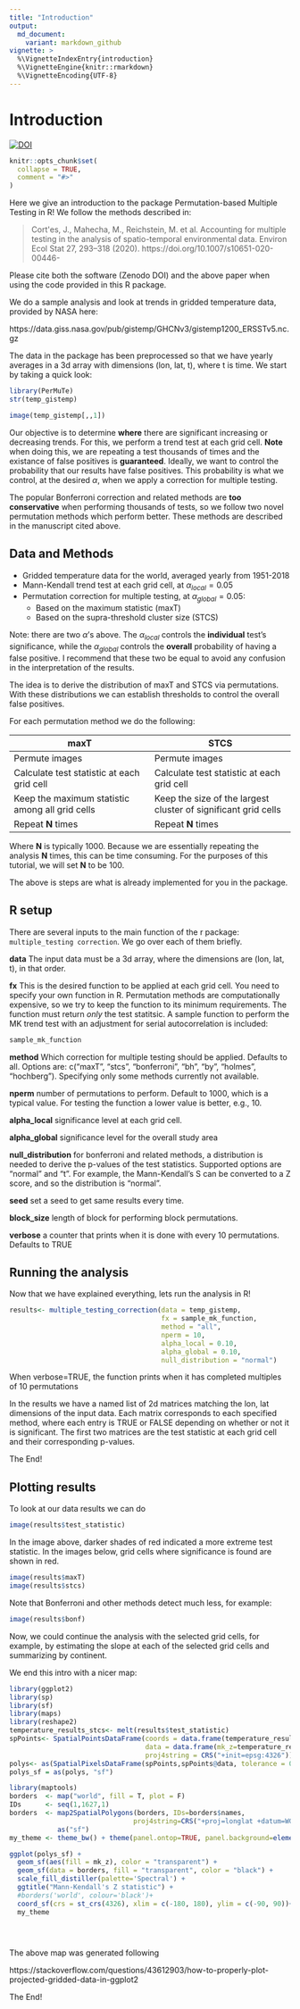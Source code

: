 ```yaml
---
title: "Introduction"
output:
  md_document:
    variant: markdown_github
vignette: >
  %\VignetteIndexEntry{introduction}
  %\VignetteEngine{knitr::rmarkdown}
  %\VignetteEncoding{UTF-8}
---
```


# Introduction

[![DOI](https://zenodo.org/badge/310030387.svg)](https://zenodo.org/badge/latestdoi/310030387)

```r
knitr::opts_chunk$set(
  collapse = TRUE,
  comment = "#>"
)
```

Here we give an introduction to the package Permutation-based Multiple Testing in R! 
We follow the methods described in: 

> Cort\'es, J., Mahecha, M., Reichstein, M. et al. Accounting for multiple 
testing in the analysis of spatio-temporal environmental data. Environ Ecol Stat 27, 
293–318 (2020). https://doi.org/10.1007/s10651-020-00446-

Please cite both the software (Zenodo DOI) and the above paper when using the code provided in this R package. 

We do a sample analysis and look at trends in gridded temperature data, provided by NASA here:

https://data.giss.nasa.gov/pub/gistemp/GHCNv3/gistemp1200_ERSSTv5.nc.gz

The data in the package has been preprocessed so that we have yearly averages 
in a 3d array with dimensions (lon, lat, t), where t is time. We start by 
taking a quick look:


```r
library(PerMuTe)
str(temp_gistemp)
```

```r
image(temp_gistemp[,,1])
```

Our objective is to determine **where** there are significant increasing or 
decreasing trends. For this, we perform a trend test at each grid cell. **Note** 
when doing this, we are repeating a test thousands of times and the existance of 
false positives is **guaranteed**. Ideally, we want to control the probability 
that our results have false positives. This probability is what we control, at 
the desired $\alpha$, when we apply a correction for multiple testing. 

The popular Bonferroni correction and related methods are **too conservative** 
when performing thousands of tests, so we follow two novel permutation methods 
which perform better. These methods are described in the manuscript cited above. 


## Data and Methods
* Gridded temperature data for the world, averaged yearly from 1951-2018
* Mann-Kendall trend test at each grid cell, at $\alpha_{local} = 0.05$  
* Permutation correction for multiple testing, at $\alpha_{global} = 0.05$: 
  + Based on the maximum statistic (maxT)
  + Based on the supra-threshold cluster size (STCS)
  
Note: there are two $\alpha$'s above. The $\alpha_{local}$ controls the **individual**
test's significance, while the $\alpha_{global}$ controls the **overall** 
probability of having a false positive. I recommend that these two be equal to 
avoid any confusion in the interpretation of the results. 

The idea is to derive the distribution of maxT and STCS via permutations. With 
these distributions we can establish thresholds to control the overall false 
positives. 

For each permutation method we do the following:

maxT           | STCS
-------------- | --------------
Permute images |	Permute images
Calculate test statistic at each grid cell | Calculate test statistic at each grid cell
Keep the maximum statistic among all grid cells |	Keep the size of the largest cluster of significant grid cells
Repeat **N** times |	Repeat **N** times

Where **N** is typically 1000. Because we are essentially repeating the analysis
**N** times, this can be time consuming. For the purposes of this tutorial, we will 
set **N** to be 100. 

The above is steps are what is already implemented for you in the package.

## R setup

There are several inputs to the main function of the r package: 
`multiple_testing correction`. We go over each of them briefly. 

**data** 
The input data must be a 3d array, where the dimensions are (lon, lat, t), in 
that order. 

**fx**
This is the desired function to be applied at each grid cell. You need to specify 
your own function in R. Permutation methods are 
computationally expensive, so we try to keep the function to its minimum 
requirements. The function must return *only* the test statitsic. 
A sample function to perform the MK trend test with an adjustment
for serial autocorrelation is included: 

```r
sample_mk_function
```
**method**
Which correction for multiple testing should be applied. Defaults to all. 
Options are: c("maxT", "stcs", "bonferroni", "bh", "by", "holmes", "hochberg"). 
Specifying only some methods currently not available. 

**nperm**
number of permutations to perform. Default to 1000, which is a typical value. 
For testing the function a lower value is better, e.g., 10. 

**alpha_local**
significance level at each grid cell. 

**alpha_global**
significance level for the overall study area

**null_distribution**
for bonferroni and related methods, a distribution is needed to derive the 
p-values of the test statistics. Supported options are "normal" and "t". For 
example, the Mann-Kendall's S can be converted to a Z score, and so the 
distribution is "normal". 

**seed**
set a seed to get same results every time. 

**block_size**
length of block for performing block permutations. 

**verbose**
a counter that prints when it is done with every 10 permutations. Defaults to 
TRUE
                                   

## Running the analysis

Now that we have explained everything, lets run the analysis in R!

```r
results<- multiple_testing_correction(data = temp_gistemp, 
                                      fx = sample_mk_function, 
                                      method = "all", 
                                      nperm = 10, 
                                      alpha_local = 0.10, 
                                      alpha_global = 0.10, 
                                      null_distribution = "normal")
```
When verbose=TRUE, the function prints when it has completed multiples of 10 permutations

In the results we have a named list of 2d matrices matching the lon, lat dimensions of the 
input data. Each matrix corresponds to each specified method, where each entry
is TRUE or FALSE depending on whether or not it is significant. The first two matrices 
are the test statistic at each grid cell and their corresponding p-values. 

The End!


## Plotting results

To look at our data results we can do 

```r
image(results$test_statistic)

```

In the image above, darker shades of red indicated a more extreme test statistic. In 
the images below, grid cells where significance is found are shown in red. 

```r
image(results$maxT)
image(results$stcs)
```

Note that Bonferroni and other methods detect much less, for example: 

```r
image(results$bonf)
```

Now, we could continue the analysis with the selected grid cells, for example, 
by estimating the slope at each of the selected grid cells and summarizing by 
continent. 

We end this intro with a nicer map:

```r
library(ggplot2)
library(sp)
library(sf)
library(maps)
library(reshape2)
temperature_results_stcs<- melt(results$test_statistic)
spPoints<- SpatialPointsDataFrame(coords = data.frame(temperature_results_stcs[,1:2]),
                                  data = data.frame(mk_z=temperature_results_stcs$value),
                                  proj4string = CRS("+init=epsg:4326"))
polys<- as(SpatialPixelsDataFrame(spPoints,spPoints@data, tolerance = 0.149842),"SpatialPolygonsDataFrame")
polys_sf = as(polys, "sf")

library(maptools)
borders  <- map("world", fill = T, plot = F)
IDs      <- seq(1,1627,1)
borders  <- map2SpatialPolygons(borders, IDs=borders$names, 
                               proj4string=CRS("+proj=longlat +datum=WGS84")) %>% 
            as("sf")
my_theme <- theme_bw() + theme(panel.ontop=TRUE, panel.background=element_blank())

ggplot(polys_sf) +
  geom_sf(aes(fill = mk_z), color = "transparent") + 
  geom_sf(data = borders, fill = "transparent", color = "black") +
  scale_fill_distiller(palette='Spectral') +
  ggtitle("Mann-Kendall's Z statistic") +
  #borders('world', colour='black')+
  coord_sf(crs = st_crs(4326), xlim = c(-180, 180), ylim = c(-90, 90))+
  my_theme 


  

```

The above map was generated following

https://stackoverflow.com/questions/43612903/how-to-properly-plot-projected-gridded-data-in-ggplot2

The End!
